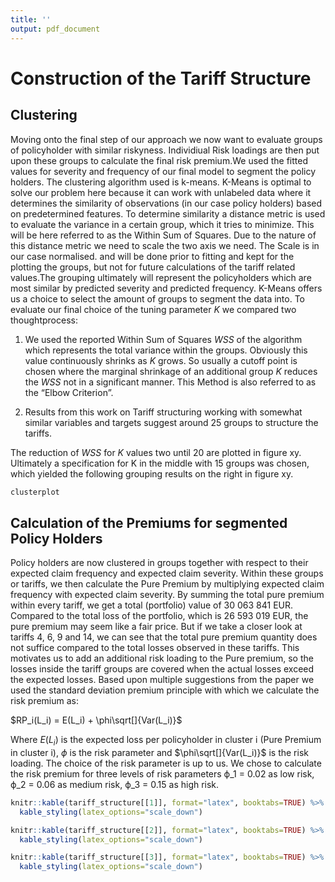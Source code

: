 ```yaml
---
title: ''
output: pdf_document
---
```



# Construction of the Tariff Structure


## Clustering

Moving onto the final step of our approach we now want to evaluate groups of policyholder with similar riskyness. Individiual Risk loadings are then put upon these groups to calculate the final risk premium.We used the fitted values for severity and frequency of our final model to segment the policy holders. The clustering algorithm  used is k-means. K-Means is optimal to solve our problem here because it can work with unlabeled data where it determines the similarity of observations (in our case policy holders) based on predetermined features. To determine similarity a distance metric is used to evaluate the variance in a certain group, which it tries to minimize. This will be here referred to as the Within Sum of Squares. Due to the nature of this distance metric we need to scale the two axis we need. The Scale is in our case normalised. and will be done prior to fitting and kept for the plotting the groups, but not for future calculations of the tariff related values.The grouping ultimately will represent the policyholders which are most similar by predicted severity and predicted frequency. K-Means offers us a choice to select the amount of groups to segment the data into. To evaluate our final choice of the tuning parameter $K$ we compared two thoughtprocess: 

1. We used the reported Within Sum of Squares $WSS$ of the algorithm which represents the total variance within the groups. Obviously this value continuously shrinks as $K$ grows. So usually a cutoff point is chosen where the marginal shrinkage of an additional group $K$ reduces the $WSS$ not in a significant manner. This Method is also referred to as the "Elbow Criterion". 

2. Results from this work \citep{henckaerts_boosting_2020} on Tariff structuring working with somewhat similar variables and targets suggest around 25 groups to structure the tariffs. 

The reduction of $WSS$ for $K$ values two until 20 are plotted in figure xy. Ultimately a specification for K in the middle with 15 groups was chosen, which yielded the following grouping results on the right in figure xy. 





```r
clusterplot
```
\newpage


## Calculation of the Premiums for segmented Policy Holders

Policy holders are now clustered in groups together with respect to their expected claim frequency and expected claim severity. Within these groups or tariffs, we then calculate the Pure Premium by multiplying expected claim frequency with expected claim severity. By summing the total pure premium within every tariff, we get a total (portfolio) value of 30 063 841 EUR. Compared to the total loss of the portfolio, which is 26 593 019 EUR, the pure premium may seem like a fair price. But if we take a closer look at tariffs 4, 6, 9 and 14, we can see that the total pure premium quantity does not suffice compared to the total losses observed in these tariffs. This motivates us to add an additional risk loading to the Pure premium, so the losses inside the tariff groups are covered when the actual losses exceed the expected losses.
Based upon multiple suggestions from the paper \citep{yang_risk_2022} we used the standard deviation premium principle with which we calculate the risk premium as:

$RP_i(L_i) = E(L_i) + \phi\sqrt[]{Var(L_i)}$  
  

Where $E(L_i)$ is the expected loss per policyholder in cluster i (Pure Premium in cluster i), 
$\phi$ is the risk parameter and $\phi\sqrt[]{Var(L_i)}$ is the risk loading. The choice of the risk parameter is up to us. We chose to calculate the risk premium for three levels of risk parameters ϕ_1 = 0.02 as low risk, ϕ_2 = 0.06 as medium risk, ϕ_3 = 0.15 as high risk.


```r
knitr::kable(tariff_structure[[1]], format="latex", booktabs=TRUE) %>% 
  kable_styling(latex_options="scale_down")

knitr::kable(tariff_structure[[2]], format="latex", booktabs=TRUE) %>% 
  kable_styling(latex_options="scale_down")

knitr::kable(tariff_structure[[3]], format="latex", booktabs=TRUE) %>% 
  kable_styling(latex_options="scale_down")
```

